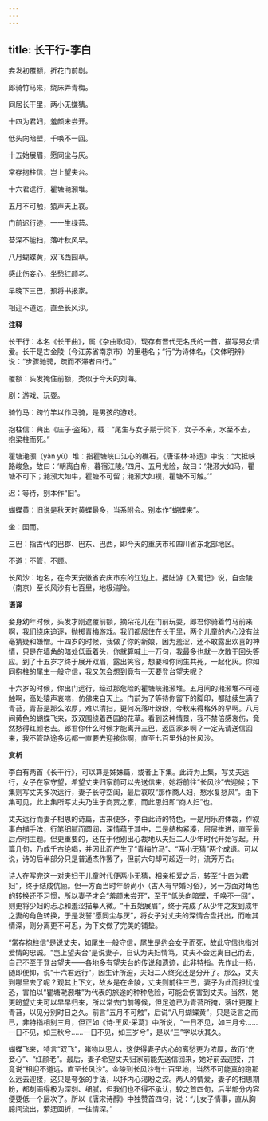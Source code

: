 ```yaml
---
---
---
```

title: 长干行-李白
---

妾发初覆额，折花门前剧。

郎骑竹马来，绕床弄青梅。

同居长干里，两小无嫌猜。

十四为君妇，羞颜未尝开。

低头向暗壁，千唤不一回。

十五始展眉，愿同尘与灰。

常存抱柱信，岂上望夫台。

十六君远行，瞿塘滟滪堆。

五月不可触，猿声天上哀。

门前迟行迹，一一生绿苔。

苔深不能扫，落叶秋风早。

八月蝴蝶黄，双飞西园草。

感此伤妾心，坐愁红颜老。

早晚下三巴，预将书报家。

相迎不道远，直至长风沙。

**注释**

长干行：本名《长干曲》，属《杂曲歌词》，现存有晋代无名氏的一首，描写男女情爱。长干是古金陵（今江苏省南京市）的里巷名；“行”为诗体名，《文体明辨》说：“步骤驰骋，疏而不滞者曰行。”

覆额：头发掩住前额，类似于今天的刘海。

剧：游戏、玩耍。

骑竹马：跨竹竿以作马骑，是男孩的游戏。

抱柱信：典出《庄子·盗跖》，载：“尾生与女子期于梁下，女子不来，水至不去，抱梁柱而死。”

瞿塘滟滪（yàn yù）堆：指瞿塘峡口江心的礁石，《唐语林·补遗》中说：“大抵峡路峻急，故曰：‘朝离白帝，暮宿江陵。’四月、五月尤险，故曰：‘滟滪大如马，瞿塘不可下；滟滪大如牛，瞿塘不可留；滟滪大如襆，瞿塘不可触。’”

迟：等待，别本作“旧”。

蝴蝶黄：旧说是秋天时黄蝶最多，当系附会。别本作“蝴蝶来”。

坐：因而。

三巴：指古代的巴郡、巴东、巴西，即今天的重庆市和四川省东北部地区。

不道：不管，不顾。

长风沙：地名，在今天安徽省安庆市东的江边上。据陆游《入蜀记》说，自金陵（南京）至长风沙有七百里，地极湍险。

**语译**

妾身幼年时候，头发才刚遮覆前额，摘朵花儿在门前玩耍，郎君你骑着竹马前来啊，我们绕床追逐，抛掷青梅游戏。我们都居住在长干里，两个儿童的内心没有丝毫猜疑和嫌憎。十四岁的时候，我做了你的新娘，因为羞涩，还不敢露出欢喜的神情，只是在墙角的暗处低垂着头，你就算喊上一万句，我最多也就一次敢于回头答应。到了十五岁才终于展开双眉，露出笑容，想要和你同生共死，一起化灰。你如同抱柱的尾生一般守信，我又怎会想到竟有一天要登台望夫呢？

十六岁的时候，你出门远行，经过那危险的瞿塘峡滟滪堆。五月间的滟滪堆不可碰触啊，高处猿声哀啼，仿佛来自天上。门前为了等待你留下的脚印，都陆续生满了青苔，青苔是那么浓厚，难以清扫，更何况落叶纷纷，今秋来得格外的早啊。八月间黄色的蝴蝶飞来，双双围绕着西园的花草。看到这种情景，我不禁倍感哀伤，竟然愁得红颜老去。郎君你什么时候才能离开三巴，返回家乡啊？一定先请送信回来，我不管路途多远都一直要去迎接你啊，直至七百里外的长风沙。

**赏析**

李白有两首《长干行》，可以算是姊妹篇，或者上下集。此诗为上集，写丈夫远行，女子在家守望，希望丈夫归家前可以先送信来，她将前往“长风沙”去迎候；下集则写丈夫多次远行，妻子长守空闺，最后哀叹“那作商人妇，愁水复愁风”。由下集可见，此上集所写丈夫乃生于商贾之家，而此思妇即“商人妇”也。

丈夫远行而妻子相思的诗篇，古来便多，李白此诗的特色，一是用乐府体裁，作叙事白描手法，行笔细腻而圆润，深情蕴于其中，二是结构紧凑，层层推进，直至最后点明主题。但更重要的，还在于他别出心裁地从夫妇二人少年时代开始写起。开篇几句，乃成千古绝唱，并因此而产生了“青梅竹马”、“两小无猜”两个成语。可以说，诗的后半部分只是普通杰作罢了，但前六句却可超迈一时，流芳万古。

诗人在写完这一对夫妇于儿童时代便两小无猜，相亲相爱之后，转至“十四为君妇”，终于结成伉俪。但一方面当时年龄尚小（古人有早婚习俗），另一方面对角色的转换还不习惯，所以妻子才会“羞颜未尝开”，至于“低头向暗壁，千唤不一回”，则更将少妇的忐忑和羞涩描摹入微。“十五始展眉”，终于完成了从少年之友到成年之妻的角色转换，于是发誓“愿同尘与灰”，将女子对丈夫的深情合盘托出，而唯其情深，则分离更不可忍，为下文做了完美的铺垫。

“常存抱柱信”是说丈夫，如尾生一般守信，尾生是约会女子而死，故此守信也指对爱情的忠诚。“岂上望夫台”是说妻子，自认为夫妇情笃，丈夫不会远离自己而去，自己不至于登台望夫——各地多有望夫台的传说和遗迹，此非特指。先作此一扬，随即便抑，说“十六君远行”，因生计所迫，夫妇二人终究还是分开了。那么，丈夫到哪里去了呢？观其上下文，故乡是在金陵，丈夫则前往三巴，妻子为此而担忧惶恐，害怕以“瞿塘滟滪堆”为代表的旅途的种种危险，可能会伤害到丈夫。当然，她更盼望丈夫可以早早归来，所以常去门前等候，但足迹已为青苔所掩，落叶更覆上青苔，以见分别时日之久。前言“五月不可触”，后说“八月蝴蝶黄”，只是泛言之而已，非特指相别三月，但正如《诗·王风·采葛》中所说，“一日不见，如三月兮……一日不见，如三秋兮……一日不见，如三岁兮”，是以“三”字以状其久。

蝴蝶飞来，特言“双飞”，睹物以思人，这使得妻子内心的离愁更为浓厚，故而“伤妾心”、“红颜老”。最后，妻子希望丈夫归家前能先送信回来，她好前去迎接，并竟说“相迎不道远，直至长风沙”。金陵到长风沙有七百里地，当然不可能真的跑那么远去迎接，这只是夸张的手法，以抒内心渴盼之深。两人的情爱，妻子的相思期盼，都刻画得极为深刻、细腻，但我们也不得不承认，较之首四句，后半部分内容便要低一个层次了。所以《唐宋诗醇》中独赞首四句，说：“儿女子情事，直从胸臆间流出，萦迂回折，一往情深。”